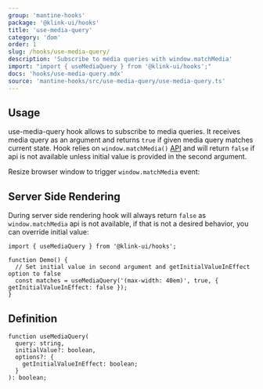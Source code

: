 ```yaml
---
group: 'mantine-hooks'
package: '@klink-ui/hooks'
title: 'use-media-query'
category: 'dom'
order: 1
slug: /hooks/use-media-query/
description: 'Subscribe to media queries with window.matchMedia'
import: "import { useMediaQuery } from '@klink-ui/hooks';"
docs: 'hooks/use-media-query.mdx'
source: 'mantine-hooks/src/use-media-query/use-media-query.ts'
---
```



## Usage

use-media-query hook allows to subscribe to media queries.
It receives media query as an argument and returns `true` if given media query matches current state.
Hook relies on `window.matchMedia()` [API](https://developer.mozilla.org/en-US/docs/Web/API/Window/matchMedia)
and will return `false` if api is not available unless initial value is provided in the second argument.

Resize browser window to trigger `window.matchMedia` event:

<Demo data={HooksDemos.useMediaQueryDemo} />

## Server Side Rendering

During server side rendering hook will always return `false` as `window.matchMedia` api is not available,
if that is not a desired behavior, you can override initial value:

```tsx
import { useMediaQuery } from '@klink-ui/hooks';

function Demo() {
  // Set initial value in second argument and getInitialValueInEffect option to false
  const matches = useMediaQuery('(max-width: 40em)', true, { getInitialValueInEffect: false });
}
```

## Definition

```tsx
function useMediaQuery(
  query: string,
  initialValue?: boolean,
  options?: {
    getInitialValueInEffect: boolean;
  }
): boolean;
```
